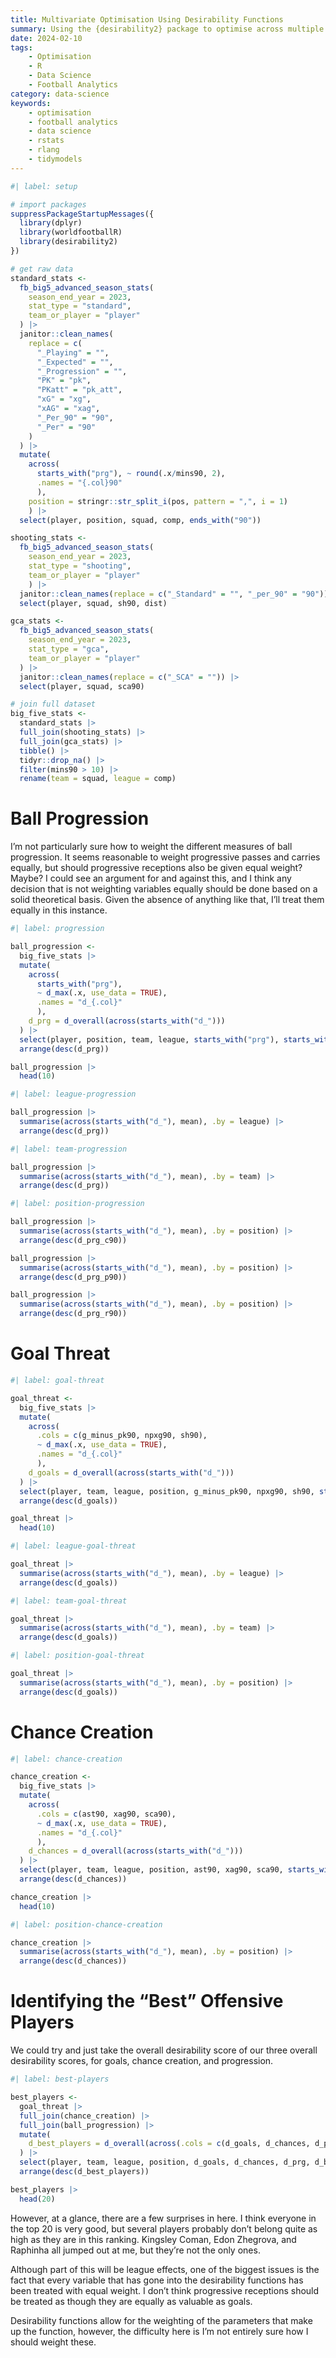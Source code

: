 ```yaml
---
title: Multivariate Optimisation Using Desirability Functions
summary: Using the {desirability2} package to optimise across multiple variables
date: 2024-02-10
tags:
    - Optimisation
    - R
    - Data Science
    - Football Analytics
category: data-science
keywords:
    - optimisation
    - football analytics
    - data science
    - rstats
    - rlang
    - tidymodels
---
```


```r
#| label: setup

# import packages
suppressPackageStartupMessages({
  library(dplyr)
  library(worldfootballR)
  library(desirability2)
})

# get raw data
standard_stats <-
  fb_big5_advanced_season_stats(
    season_end_year = 2023,
    stat_type = "standard",
    team_or_player = "player"
  ) |>
  janitor::clean_names(
    replace = c(
      "_Playing" = "",
      "_Expected" = "",
      "_Progression" = "",
      "PK" = "pk",
      "PKatt" = "pk_att",
      "xG" = "xg",
      "xAG" = "xag",
      "_Per_90" = "90",
      "_Per" = "90"
    )
  ) |>
  mutate(
    across(
      starts_with("prg"), ~ round(.x/mins90, 2), 
      .names = "{.col}90"
      ),
    position = stringr::str_split_i(pos, pattern = ",", i = 1)
    ) |> 
  select(player, position, squad, comp, ends_with("90"))

shooting_stats <-
  fb_big5_advanced_season_stats(
    season_end_year = 2023,
    stat_type = "shooting",
    team_or_player = "player"
    ) |> 
  janitor::clean_names(replace = c("_Standard" = "", "_per_90" = "90")) |>
  select(player, squad, sh90, dist)

gca_stats <-
  fb_big5_advanced_season_stats(
    season_end_year = 2023, 
    stat_type = "gca", 
    team_or_player = "player"
  ) |>
  janitor::clean_names(replace = c("_SCA" = "")) |> 
  select(player, squad, sca90)

# join full dataset
big_five_stats <-
  standard_stats |> 
  full_join(shooting_stats) |> 
  full_join(gca_stats) |> 
  tibble() |> 
  tidyr::drop_na() |> 
  filter(mins90 > 10) |> 
  rename(team = squad, league = comp)
```

# Ball Progression

I'm not particularly sure how to weight the different measures of ball progression. It seems reasonable to weight progressive passes and carries equally, but should progressive receptions also be given equal weight? Maybe? I could see an argument for and against this, and I think any decision that is not weighting variables equally should be done based on a solid theoretical basis. Given the absence of anything like that, I'll treat them equally in this instance.

```r
#| label: progression

ball_progression <- 
  big_five_stats |>
  mutate(
    across(
      starts_with("prg"),
      ~ d_max(.x, use_data = TRUE),
      .names = "d_{.col}"
      ),
    d_prg = d_overall(across(starts_with("d_")))
  ) |> 
  select(player, position, team, league, starts_with("prg"), starts_with("d_")) |> 
  arrange(desc(d_prg))

ball_progression |> 
  head(10)
```

```r
#| label: league-progression

ball_progression |> 
  summarise(across(starts_with("d_"), mean), .by = league) |> 
  arrange(desc(d_prg))
```

```r
#| label: team-progression

ball_progression |> 
  summarise(across(starts_with("d_"), mean), .by = team) |> 
  arrange(desc(d_prg))  
```

```r
#| label: position-progression

ball_progression |> 
  summarise(across(starts_with("d_"), mean), .by = position) |> 
  arrange(desc(d_prg_c90))  

ball_progression |> 
  summarise(across(starts_with("d_"), mean), .by = position) |> 
  arrange(desc(d_prg_p90))  

ball_progression |> 
  summarise(across(starts_with("d_"), mean), .by = position) |> 
  arrange(desc(d_prg_r90))  
```

# Goal Threat

```r
#| label: goal-threat

goal_threat <- 
  big_five_stats |>
  mutate(
    across(
      .cols = c(g_minus_pk90, npxg90, sh90),
      ~ d_max(.x, use_data = TRUE),
      .names = "d_{.col}"
      ),
    d_goals = d_overall(across(starts_with("d_")))
  ) |> 
  select(player, team, league, position, g_minus_pk90, npxg90, sh90, starts_with("d_")) |> 
  arrange(desc(d_goals))

goal_threat |> 
  head(10)
```

```r
#| label: league-goal-threat

goal_threat |> 
  summarise(across(starts_with("d_"), mean), .by = league) |> 
  arrange(desc(d_goals))
```

```r
#| label: team-goal-threat

goal_threat |> 
  summarise(across(starts_with("d_"), mean), .by = team) |> 
  arrange(desc(d_goals))
```

```r
#| label: position-goal-threat

goal_threat |> 
  summarise(across(starts_with("d_"), mean), .by = position) |> 
  arrange(desc(d_goals))
```

# Chance Creation

```r
#| label: chance-creation

chance_creation <- 
  big_five_stats |>
  mutate(
    across(
      .cols = c(ast90, xag90, sca90),
      ~ d_max(.x, use_data = TRUE),
      .names = "d_{.col}"
      ),
    d_chances = d_overall(across(starts_with("d_")))
  ) |> 
  select(player, team, league, position, ast90, xag90, sca90, starts_with("d_")) |> 
  arrange(desc(d_chances))

chance_creation |> 
  head(10)
```


```r
#| label: position-chance-creation

chance_creation |> 
  summarise(across(starts_with("d_"), mean), .by = position) |> 
  arrange(desc(d_chances))
```

# Identifying the "Best" Offensive Players

We could try and just take the overall desirability score of our three overall desirability scores, for goals, chance creation, and progression.

```r
#| label: best-players

best_players <- 
  goal_threat |> 
  full_join(chance_creation) |> 
  full_join(ball_progression) |> 
  mutate(
    d_best_players = d_overall(across(.cols = c(d_goals, d_chances, d_prg)))
  ) |> 
  select(player, team, league, position, d_goals, d_chances, d_prg, d_best_players) |> 
  arrange(desc(d_best_players))

best_players |> 
  head(20)
```

However, at a glance, there are a few surprises in here. I think everyone in the top 20 is very good, but several players probably don't belong quite as high as they are in this ranking. Kingsley Coman, Edon Zhegrova, and Raphinha all jumped out at me, but they're not the only ones. 

Although part of this will be league effects, one of the biggest issues is the fact that every variable that has gone into the desirability functions has been treated with equal weight. I don't think progressive receptions should be treated as though they are equally as valuable as goals.

Desirability functions allow for the weighting of the parameters that make up the function, however, the difficulty here is I'm not entirely sure how I should weight these.